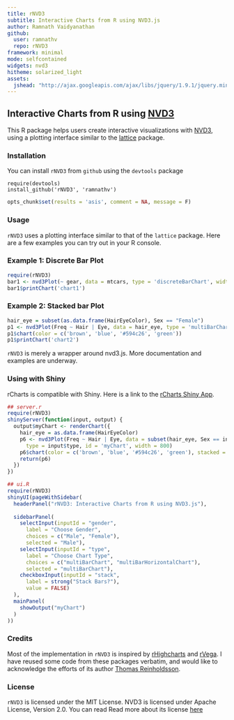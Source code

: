 ```yaml
---
title: rNVD3
subtitle: Interactive Charts from R using NVD3.js
author: Ramnath Vaidyanathan
github:
  user: ramnathv
  repo: rNVD3
framework: minimal
mode: selfcontained
widgets: nvd3
hitheme: solarized_light
assets:
  jshead: "http://ajax.googleapis.com/ajax/libs/jquery/1.9.1/jquery.min.js"
---
```


## Interactive Charts from R using [NVD3](https://github.com/novus/nvd3)

<style>
.nvd3Plot {
  height: 400px;
}
body {
  background-image: url(libraries/frameworks/minimal/images/light_wool.png)
}
</style>

This R package helps users create interactive visualizations with [NVD3](https://github.com/novus/nvd3), using a plotting interface similar to the [lattice](http://cran.r-project.org/web/packages/lattice/index.html) package.

### Installation

You can install `rNVD3` from `github` using the `devtools` package

```
require(devtools)
install_github('rNVD3', 'ramnathv')
```

```r
opts_chunk$set(results = 'asis', comment = NA, message = F)
```


### Usage

`rNVD3` uses a plotting interface similar to that of the `lattice` package. Here are a few examples you can try out in your R console.

### Example 1: Discrete Bar Plot

```r
require(rNVD3)
bar1 <- nvd3Plot(~ gear, data = mtcars, type = 'discreteBarChart', width = 600)
bar1$printChart('chart1')
```


### Example 2: Stacked bar Plot

```r
hair_eye = subset(as.data.frame(HairEyeColor), Sex == "Female")
p1 <- nvd3Plot(Freq ~ Hair | Eye, data = hair_eye, type = 'multiBarChart', width = 600)
p1$chart(color = c('brown', 'blue', '#594c26', 'green'))
p1$printChart('chart2')
```


`rNVD3` is merely a wrapper around nvd3.js. More documentation and examples are underway.

### Using with Shiny

rCharts is compatible with Shiny. Here is a link to the [rCharts Shiny App](http://glimmer.rstudio.com/ramnathv/rNVD3).

```r
## server.r
require(rNVD3)
shinyServer(function(input, output) {
  output$myChart <- renderChart({
    hair_eye = as.data.frame(HairEyeColor)
    p6 <- nvd3Plot(Freq ~ Hair | Eye, data = subset(hair_eye, Sex == input$gender), 
      type = input$type, id = 'myChart', width = 800)
    p6$chart(color = c('brown', 'blue', '#594c26', 'green'), stacked = input$stack)
    return(p6)
  })
})

## ui.R
require(rNVD3)
shinyUI(pageWithSidebar(
  headerPanel("rNVD3: Interactive Charts from R using NVD3.js"),
  
  sidebarPanel(
    selectInput(inputId = "gender",
      label = "Choose Gender",
      choices = c("Male", "Female"),
      selected = "Male"),
    selectInput(inputId = "type",
      label = "Choose Chart Type",
      choices = c("multiBarChart", "multiBarHorizontalChart"),
      selected = "multiBarChart"),
    checkboxInput(inputId = "stack",
      label = strong("Stack Bars?"),
      value = FALSE)
  ),
  mainPanel(
    showOutput("myChart")
  )
))
```

### Credits

Most of the implementation in `rNVD3` is inspired by [rHighcharts](https://github.com/metagraf/rHighcharts) and [rVega](https://github.com/metagraf/rVega). I have reused some code from these packages verbatim, and would like to acknowledge the efforts of its author [Thomas Reinholdsson](https://github.com/reinholdsson).

### License

`rNVD3` is licensed under the MIT License. NVD3 is licensed under Apache License, Version 2.0. You can read  Read more about its license [here](https://github.com/novus/nvd3/blob/master/LICENSE.md)



